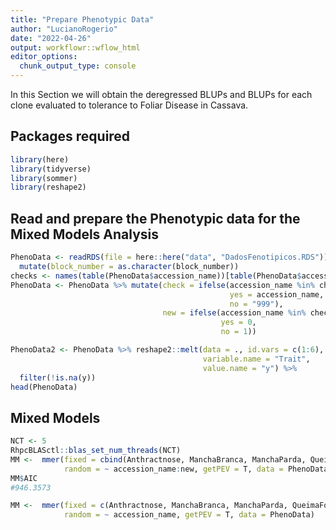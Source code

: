 ```yaml
---
title: "Prepare Phenotypic Data"
author: "LucianoRogerio"
date: "2022-04-26"
output: workflowr::wflow_html
editor_options:
  chunk_output_type: console
---
```


In this Section we will obtain the deregressed BLUPs and BLUPs for each clone evaluated to tolerance to Foliar Disease in Cassava.

## Packages required

```r
library(here)
library(tidyverse)
library(sommer)
library(reshape2)
```

## Read and prepare the Phenotypic data for the Mixed Models Analysis

```r
PhenoData <- readRDS(file = here::here("data", "DadosFenotipicos.RDS")) %>%
  mutate(block_number = as.character(block_number))
checks <- names(table(PhenoData$accession_name))[table(PhenoData$accession_name) > 20]
PhenoData <- PhenoData %>% mutate(check = ifelse(accession_name %in% checks,
                                                 yes = accession_name,
                                                 no = "999"),
                                  new = ifelse(accession_name %in% checks,
                                               yes = 0,
                                               no = 1))

PhenoData2 <- PhenoData %>% reshape2::melt(data = ., id.vars = c(1:6),
                                           variable.name = "Trait",
                                           value.name = "y") %>% 
  filter(!is.na(y))
head(PhenoData)
```


## Mixed Models

```r
NCT <- 5
RhpcBLASctl::blas_set_num_threads(NCT)
MM <-  mmer(fixed = cbind(Anthractnose, ManchaBranca, ManchaParda, QueimaFolhas) ~ block_number + check,
            random = ~ accession_name:new, getPEV = T, data = PhenoData)
MM$AIC
#946.3573

MM <-  mmer(fixed = c(Anthractnose, ManchaBranca, ManchaParda, QueimaFolhas) ~ block_number,
            random = ~ accession_name, getPEV = T, data = PhenoData)

```

